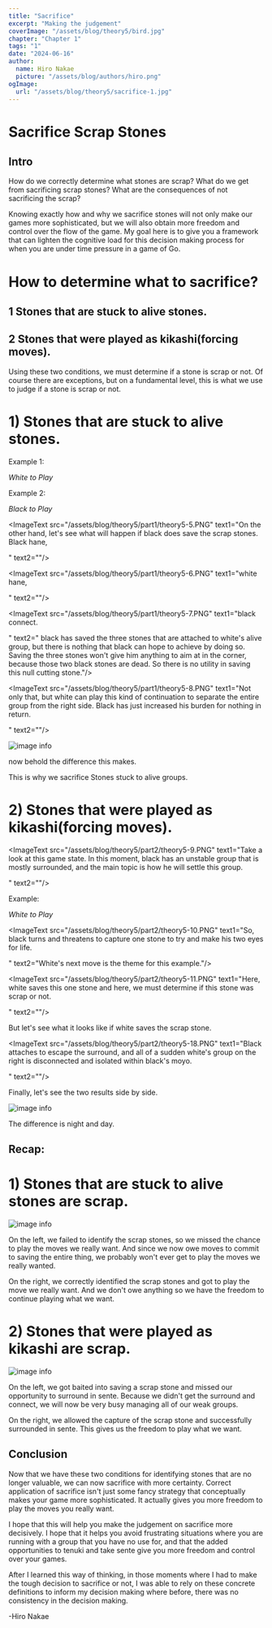 ```yaml
---
title: "Sacrifice"
excerpt: "Making the judgement"
coverImage: "/assets/blog/theory5/bird.jpg"
chapter: "Chapter 1"
tags: "1"
date: "2024-06-16"
author:
  name: Hiro Nakae
  picture: "/assets/blog/authors/hiro.png"
ogImage:
  url: "/assets/blog/theory5/sacrifice-1.jpg"
---
```


<div className="mt-8"/>

# Sacrifice Scrap Stones

<div className="mt-2"/>

## Intro

<div className="mt-4"/>



How do we correctly determine what stones are scrap?
What do we get from sacrificing scrap stones?
What are the consequences of not sacrificing the scrap?

Knowing exactly how and why we sacrifice stones will not only make our games more sophisticated, but we will also obtain more freedom and control over the flow of the game. My goal here is to give you a framework that can lighten the cognitive load for this decision making process for when you are under time pressure in a game of Go.

<div className="mt-4"/>

# How to determine what to sacrifice?

<div className="mt-4"/>

## 1 Stones that are stuck to alive stones.

<div className="mt-2"/>

## 2 Stones that were played as kikashi(forcing moves).

<div className="mt-4"/>

Using these two conditions, we must determine if a stone is scrap or not. Of course there are exceptions, but on a fundamental level, this is what we use to judge if a stone is scrap or not.

<div className="mt-4"/>

# 1) Stones that are stuck to alive stones.

<div className="mt-4"/>

Example 1:

<div className="mt-2"/>

_White to Play_

<ImageText src="/assets/images/sacrifice/sac.webp" text1="Black ataris." text2="As white, how should you respond?"/>

<ImageText src="/assets/images/sacrifice/sac2.webp" text1="Connecting here would be a mistake. Not just because we end up with an umbrella shape (see worst 15 shapes), but moreso because there are no follow ups (see ch.5)." text2="Since the atari'd stone was stuck to black's already alive group, saving it will have no effect on the black group. "/>

<ImageText src="/assets/images/sacrifice/sac3.webp" text1="Playing away is better." text2="For example, an extension off of the wall and enclosure has much higher value."/>

<div className="mt-4"/>

Example 2:

<div className="mt-2"/>

_Black to Play_

<ImageText src="/assets/blog/theory5/part1/theory5-1.PNG" text1="Take a look at this game state. In the top left quadrant, we can see that the two black stones in the corner are dead, making the D16 cutting stone irrelevant. Given this analysis, we know that all of white's stones are completely alive. So this means that all of the stones that are attached to the alive white group are scrap! More specifically, the three stones that white just played against are scrap.
" text2="Although those stones are scrap, white is making the mistake of trying to capture the scrap. In this moment, black can play well and not make the mistake white made."/>



<ImageText src="/assets/blog/theory5/part1/theory5-2.PNG" text1="
Since we will not be saving scrap stones, we can play this one space jump to quickly develop the upper right and also roughly connect up with G12.
" text2=""/>


<ImageText src="/assets/blog/theory5/part1/theory5-3.PNG" text1="If for example white continues to threaten the scrap stones, just to be consistent with his initial plan, black can say thank you for going after scrap stones, and then play away to develop the biggest area of the board.
" text2=""/>


<ImageText src="/assets/blog/theory5/part1/theory5-4.PNG" text1="like so. And if white plays C14 to capture the three stones now, it would be a slow, low value, and low impact move.
" text2=""/>



<ImageText src="/assets/blog/theory5/part1/theory5-5.PNG" text1="On the other hand, let's see what will happen if black does save the scrap stones. Black hane,

" text2=""/>


<ImageText src="/assets/blog/theory5/part1/theory5-6.PNG" text1="white hane,

" text2=""/>



<ImageText src="/assets/blog/theory5/part1/theory5-7.PNG" text1="black connect.

" text2="
black has saved the three stones that are attached to white's alive group, but there is nothing that black can hope to achieve by doing so. Saving the three stones won't give him anything to aim at in the corner, because those two black stones are dead. So there is no utility in saving this null cutting stone."/>



<ImageText src="/assets/blog/theory5/part1/theory5-8.PNG" text1="Not only that, but white can play this kind of continuation to separate the entire group from the right side. Black has just increased his burden for nothing in return.

" text2=""/>




![image info](/assets/blog/theory5/part1/theory5-comparison.png)

now behold the difference this makes.

This is why we sacrifice Stones stuck to alive groups.

<div className="mt-8"/>

# 2) Stones that were played as kikashi(forcing moves).

<div className="mt-4"/>

<ImageText src="/assets/blog/theory5/part2/theory5-9.PNG" text1="Take a look at this game state. In this moment, black has an unstable group that is mostly surrounded, and the main topic is how he will settle this group.

" text2=""/>



Example:

_White to Play_

<ImageText src="/assets/blog/theory5/part2/theory5-10.PNG" text1="So, black turns and threatens to capture one stone to try and make his two eyes for life.

" text2="White's next move is the theme for this example."/>

<ImageText src="/assets/blog/theory5/part2/theory5-11.PNG" text1="Here, white saves this one stone and here, we must determine if this stone was scrap or not.

" text2=""/>

<ImageText src="/assets/blog/theory5/part2/theory5-12.PNG" text1="To figure this out, it would be unfair to not see how the moves in this area played out so let's back track and see.
" text2="
Black had just played this tiger's mouth."/>

<ImageText src="/assets/blog/theory5/part2/theory5-13.PNG" text1="white peeps
" text2=""/>

<ImageText src="/assets/blog/theory5/part2/theory5-14.PNG" text1="black connects.
" text2="I think some of you get it now."/>

<ImageText src="/assets/blog/theory5/part2/theory5-10.PNG" text1="
If we go back to the original board position, we can now see that this white stone that black has turned around was a stone that was played as a kikashi, or forcing move. (The peep forcing the connection.)
" text2="Which means, that this stone falls under 'stones played as kikashi'.
And since we can't be saving scrap stones, white has to be overjoyed to sacrifice this stone."/>





<ImageText src="/assets/blog/theory5/part2/theory5-15.PNG" text1="The correct move here is to play the kosumi and completely seal black in, forcing black to take the scrap stone.
" text2=""/>



<ImageText src="/assets/blog/theory5/part2/theory5-16.PNG" text1="When black does take the one scrap stone,
" text2="White can just appreciate the fact that black just played a painfully small move."/>


<ImageText src="/assets/blog/theory5/part2/theory5-17.PNG" text1="After relishing in the fact that your opponent was forced to play a painfully small move, you can go ahead and play the biggest area on the board, completely outpacing the opponent.
" text2="From black's perspective, he has just captured one scrap stone for a grand total of 2 points, while white has completed the surround in sente, made the weak stick on the bottom side of the board strong via the relationship between it and the surrounding stones, and invaded the corner."/>

But let's see what it looks like if white saves the scrap stone.

<div className="mt-4"/>

<ImageText src="/assets/blog/theory5/part2/theory5-18.PNG" text1="Black attaches to escape the surround, and all of a sudden white's group on the right is disconnected and isolated within black's moyo.

" text2=""/>



Finally, let's see the two results side by side.

<div className="mt-4"/>

![image info](/assets/blog/theory5/part2/theory5-comparison2.png)

<div className="mt-4"/>

The difference is night and day.

<div className="mt-8"/>

## Recap:

<div className="mt-4"/>

# 1) Stones that are stuck to alive stones are scrap.

<div className="mt-4"/>

![image info](/assets/blog/theory5/part1/theory5-comparison.png)

On the left, we failed to identify the scrap stones, so we missed the chance to play the moves we really want. And since we now owe moves to commit to saving the entire thing, we probably won't ever get to play the moves we really wanted.

On the right, we correctly identified the scrap stones and got to play the move we really want. And we don't owe anything so we have the freedom to continue playing what we want.

<div className="mt-8"/>

# 2) Stones that were played as kikashi are scrap.

<div className="mt-4"/>

![image info](/assets/blog/theory5/part2/theory5-comparison2.png)

<div className="mt-4"/>

On the left, we got baited into saving a scrap stone and missed our opportunity to surround in sente. Because we didn't get the surround and connect, we will now be very busy managing all of our weak groups.

On the right, we allowed the capture of the scrap stone and successfully surrounded in sente. This gives us the freedom to play what we want.

<div className="mt-8"/>

## Conclusion

<div className="mt-4"/>

Now that we have these two conditions for identifying stones that are no longer valuable, we can now sacrifice with more certainty. Correct application of sacrifice isn't just some fancy strategy that conceptually makes your game more sophisticated. It actually gives you more freedom to play the moves you really want.

<div className="mt-4"/>

I hope that this will help you make the judgement on sacrifice more decisively. I hope that it helps you avoid frustrating situations where you are running with a group that you have no use for, and that the added opportunities to tenuki and take sente give you more freedom and control over your games.

<div className="mt-4"/>

 After I learned this way of thinking, in those moments where I had to make the tough decision to sacrifice or not, I was able to rely on these concrete definitions to inform my decision making where before, there was no consistency in the decision making.

<div className="mt-4"/>
-Hiro Nakae
<div className="mt-8"/>